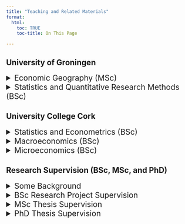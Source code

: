 ```yaml
---
title: "Teaching and Related Materials"
format: 
  html:
    toc: TRUE
    toc-title: On This Page

---
```



<h2> University of Groningen </h2>

<details>
  <summary class="fw-bold" style="font-size: 1.5em;"> Economic Geography (MSc) </summary>

This course ([GEMEGTT](https://ocasys.rug.nl/current/catalog/course/GEMEGTT)) examines how global trends—such as technological change, climate change, and demographic transitions—affect regions differently, leading to varying economic, social, and environmental outcomes. It focuses on understanding the causes of regional socio-economic inequalities and explores how governments and other actors attempt to address them through policy at different spatial scales.

The course has two main aims. First, it introduces students to key theoretical and empirical debates in Economic Geography. Second, it applies these insights to real-world practices in local and regional development. Topics include regional labour markets, entrepreneurship, globalization, and spatial policy tools such as city branding, business incentives, and land-use planning.

Students explore both analytical concepts and empirical approaches, with a focus on the interaction between people, firms, policy, and place. The course highlights the role of institutions and governance structures in shaping regional outcomes, and discusses how development paths differ across city regions, intermediate areas, and rural zones.

A key feature of the course is its applied orientation. Students learn how academic insights relate to practical policy decisions, preparing them for careers in regional development. This includes a study trip to Brussels to engage with institutions involved in EU regional policy.

By the end of the course, students are able to analyse complex geographical patterns, understand the relationship between economic and spatial processes, and assess policy responses to regional challenges. They also gain awareness of relevant labour market opportunities and the professional context of economic geographers.

<details>
  <summary class="fw-bold" style="font-size: 1.25em;"> Recommended Readings </summary>

1. Local and Regional Development, by Andy Pike, Andrés Rodríguez-Pose, and John Tomaney<br>
2. An Introduction To Geographical and Urban Economics: A Spiky World, by Steven Brakman, Harry Garretsen, and Charles van Marrewijk<br>
3. The New Geography of Jobs, by Enrico Moretti<br>
4. Triumph of The City: How Urban Spaces Make Us Human, by Edward Glaeser<br>
5. The Death and Life of Great American Cities, by Jane Jacobs<br>
6. Order Without Design: How Markets Shape Cities, by Alain Bertaud<br>
7. Guns, Germs, and Steel: The Fates of Human Societies, by Jared Diamond<br>
8. The Wealth of Cities and The Poverty of Nations, by Christof Parnreiter<br>
9. The Great Convergence: Information Technology and The New Globalisation, by Richard Baldwin<br>

</details>

</details>


<details>
  <summary class="fw-bold" style="font-size: 1.5em;"> Statistics and Quantitative Research Methods (BSc) </summary>

This covers a trilogy of Introduction, Intermediate, and Applied Statistics courses which I currently teach at the University of Groningen. The studens are bachelor students studying Geography, Planning, and Demography. Relevant materials can be made available upon request.

<h4> Introductory Statistics ([GESTAT1](https://ocasys.rug.nl/current/catalog/course/GESTAT1)) </h4>

Statistics 1 (GESTAT1) introduces students to a range of descriptive and inferential statistical techniques. Key topics include levels of measurement, spatial and non-spatial sampling, data presentation using tables and figures, and measures of central tendency and dispersion. The course also covers the central limit theorem, z-scores, z-tests, t-tests, non-parametric alternatives, and the binomial test. In addition, it addresses principles of research data management.

Students learn to select suitable statistical methods based on variable type and research design, and to apply these techniques using software such as R or a calculator. The course also focuses on interpreting statistical outcomes and reporting on methods, data, and results in a clear and structured manner.

Throughout the course, attention is given to data quality, measurement accuracy, and validity. Students are expected to assess these factors carefully and apply appropriate techniques for analysis. Practical use of R supports this process, helping students to work with real data in a structured and transparent way.


<details>
  <summary class="fw-bold" style="font-size: 1.25em;"> Recommended Readings </summary>

1. Statistics: A Very Short Introduction by David J. Hand<br>
2. Statistics Without Tears: An Introduction For Non-Mathematicians, by Derek Rowntree<br>
3. A Field Guide To Lies and Statistics: A Neuroscientist on How to Make Sense of A Complex World, by Daniel J. Levitin<br>
4. The Uncounted, by Alex Cobham<br>
5. Elementary Statistics For Geographers by James Burt, Gerald Barber, and David Rigby<br>

</details>


<h4> Intermediate Statistics ([GESTAT2](https://ocasys.rug.nl/current/catalog/course/GESTAT2)) </h4>


Statistics 2 (GESTAT2) focuses on multivariate statistical techniques and builds on the foundation established in Statistics 1. The course covers key methods including chi-square tests, measures of association, correlation, simple and multiple linear regression, interaction and mediation effects, as well as binary, ordinal, and multinomial logistic regression. The course places emphasis on selecting appropriate uni- and multivariate methods based on the characteristics of variables and the design of the research.

Students learn to select suitable statistical methods based on variable type and research design, and to apply these techniques using software such as R or a calculator. The course also focuses on interpreting statistical outcomes and reporting on methods, data, and results in a clear and structured manner.

Throughout the course, attention is given to data quality, measurement accuracy, and validity. Students are expected to assess these factors carefully and apply appropriate techniques for analysis. Practical use of R supports this process, helping students to work with real data in a structured and transparent way.

<details>
  <summary class="fw-bold" style="font-size: 1.25em;"> Recommended Readings </summary>

1. Mastering 'Metrics: The Path From Cause To Effect, by Joshua D. Angrist and Jörn-Steffan Pischke<br>
2. Applied Statistics Using STATA (and R): A Guide For The Social Sciences, by Mehmet Mehmetoglu and Tor Georg Jakobson<br>
3. Elementary Statistics For Geographers by James Burt, Gerald Barber, and David Rigby<br>

</details>


<h4> Quantitative Research Methods ([GEASRM](https://ocasys.rug.nl/current/catalog/course/GEASRM)) </h4>

This course introduces students to the full process of conducting quantitative research in the field of Spatial Sciences. It covers all stages of the research process, from formulating research questions to data collection, analysis, and presentation of results. Students learn to design and carry out a quantitative survey aligned with a clearly defined research question, using appropriate methods and techniques.

The course includes key topics such as data management, research ethics, and scientific integrity, with attention to responsible use of data and tools such as generative AI. Students apply quantitative methods to analyse and interpret data, and are trained to communicate findings effectively using numerical evidence.

Computer software is used to support data analysis, with a focus on practical application within Spatial Sciences. In addition to individual work, students collaborate in teams to conduct research, with an emphasis on academic standards and constructive teamwork. The course also encourages critical reflection on the research process, data quality, and the validity of conclusions.


<details>
  <summary class="fw-bold" style="font-size: 1.25em;"> Recommended Readings </summary>

1. Mastering 'Metrics: The Path From Cause To Effect, by Joshua D. Angrist and Jörn-Steffan Pischke<br>
2. Mostly Harmless Econometrics: An Empiricist's Companion, by Joshua D. Angrist and Jörn-Steffan Pischke<br>
3. Applied Statistics Using STATA (and R): A Guide For The Social Sciences, by Mehmet Mehmetoglu and Tor Georg Jakobson<br>
4. Causal Inference: The Mixtape, by Scott Cunningham<br>
5. The Book of Why: The New Science of Cause and Effect, by Judea Pearl<br>
6. The Effect: An Introduction To Research Design and Causality, by Nick Huntington-Klein<br>

</details>

</details>

<h2> University College Cork </h2>


<details>
  <summary class="fw-bold" style="font-size: 1.5em;"> Statistics and Econometrics (BSc) </summary>

This covers a series of courses I taught at University College Cork. The content relates to undergraduate statistics and econometrics, and was taught to students studying economics, finance, and commerce. Relevant materials can be made available upon request.

<h4> Introductory Statistics (BSc) </h4>
These courses start with introductions to descriptive statistics, inferential statistics, and probability. Much of this learning focuses on how these subjects relate to business practices. Students are introduced to elementary calculus, the mathematics of finance, differentiation, matrix algebra, alongside exponential, logarithmic, and polynomial functions. Students use this knowledge to calculate elasticities, solve for equilibria, and work with series and annuities.

From there, a major emphasis is placed on the practical application of statistics to business contexts. Teaching centres around the practicalities of working with data. Students are exposed to key software used for analysing economic and financial data, such as Excel and STATA. They are also tasked with collecting, analysing, interpreting, and presenting economic data in written reports. Supplementing this are introductions to the numerous types of economic and financial data available, and the outlets from which these data can be acquired.


In University College Cork, I have been involved in the following courses which fit this description in different capacities:

EC1111 (Economic Data Collection)<br>
EC1200 (Quantitative Techniques For Economics 1)<br>
EC1209 (Understanding and Interpreting Data)<br>
MA1100 (Introductory Mathematics For Business)<br>

<details>
  <summary class="fw-bold" style="font-size: 1.25em;"> Recommended Readings </summary>

1. Statistics: A Very Short Introduction by David J. Hand<br>
2. Statistics Without Tears: An Introduction For Non-Mathematicians, by Derek Rowntree<br>
3. A Field Guide To Lies and Statistics: A Neuroscientist on How to Make Sense of A Complex World, by Daniel J. Levitin<br>
4. The Uncounted, by Alex Cobham<br>
5. Why Most Things Fail, by Paul Ormerod<br>
6. Elementary Statistics For Geographers by James Burt, Gerald Barber, and David Rigby<br>

</details>

<h4> Intermediate Statistics and Introductory Econometrics (BSc) </h4>
These courses build upon foundational statistics and probability knowledge by equipping students with the skills to critically evaluate economic research, data, methods, and findings. This is supplemented by introductions to hypothesis testing and statistical inference using cross-sectional and time-series methods.

From there, students are exposed to the relationships between economic theory and practice, and how different modelling techniques can be applied to different scenarios within a business context. In particular, simple linear regression, multiple linear regression, functional forms, and variable transformations are introduced while assessment emphasizes the interpretation of findings and implications of using different empirical techniques.


In University College Cork, I have been involved in the following courses which fit this description in different capacities:

EC1210 (Skills For Analysing Economic Data)<br>
EC2015 (Research in Economics)<br>
EC2116 (Introduction To Statistical Economic Analysis)<br>
EC2206 (Business Econometrics and Forecasting)<br>
EC4215 (Business Econometrics 1)<br>
Excel and STATA material<br>


<details>
  <summary class="fw-bold" style="font-size: 1.25em;"> Recommended Readings </summary>

1. Mastering 'Metrics: The Path From Cause To Effect, by Joshua D. Angrist and Jörn-Steffan Pischke<br>
2. Mostly Harmless Econometrics: An Empiricist's Companion, by Joshua D. Angrist and Jörn-Steffan Pischke<br>
3. Econometrics By Example, by Damodar Gujarati<br>
4. Introductory Econometrics: A Modern Approach, by Jeffrey Wooldridge<br>
5. Regression Models For Categorical Dependent Variables Using STATA, by Scott Long and Jeremy Freese<br>
6. Applied Statistics Using STATA (and R): A Guide For The Social Sciences, by Mehmet Mehmetoglu and Tor Georg Jakobson<br>
7. Causal Inference: The Mixtape, by Scott Cunningham<br>
8. Probability and Statistics For Economists, by Bruce Hansen<br>
9. The Effect: An Introduction To Research Design and Causality, by Nick Huntington-Klein<br>
10. The Book of Why: The New Science of Cause and Effect, by Judea Pearl<br>
11. Fooled By Randomness: The Hidden Role of Chance in Life and in The Markets, by Nassim Nicholas Taleb<br>
12. The Black Swan: The Impact of The Highly Improbable, by Nassim Nicholas Taleb<br>
13. Skin In The Game: Hidden Asymmetries in Daily Life, by Nassim Nicholas Taleb<br>
14. Antifragile: Things That Gain From Disorder, by Nassim Nicholas Taleb<br>

</details>


Alongside these reading materials, I have also produced Introductory Guides and Practical Materials for STATA and Excel which can be made available upon request. Topics covered include:

- Descriptive Statistics and Data Visualisation (STATA, Excel, and R)
- Moving Averages and Forecasting (Excel)
- Simple and Multiple Linear Regression (STATA and R)
- Variable Transformations and Functional Forms (STATA and R)
- Binary, Multinomial, and Ordinal Logistic Regression (R)


</details>


<details>
  <summary class="fw-bold" style="font-size: 1.5em;"> Macroeconomics (BSc) </summary>

This covers a series of courses I taught at University College Cork. The content relates to undergraduate macroeconomics, and was taught to students studying economics, finance, and commerce. Relevant materials can be made available upon request.


<h4> Introductory Macroeconomics </h4>
These courses start with the study of the economy as a whole, focusing on aggregate measures such as national income, unemployment, inflation, and economic growth. Students learn to work with theories of supply and demand, fiscal and monetary policy, international trade, and exchange rates, while also covering national income accounting, the measurement of economic activity, and the circular flow of income.

The role of government in influencing economic outcomes is also explored. Topics such as fiscal policy, monetary policy, and the role of central banks are discussed, along with the challenges and trade-offs involved in implementing macroeconomic policies. This provides students with opportunities to apply theoretical concepts to analyze current economic events and policy debates, enhancing their critical thinking and analytical skills.


In University College Cork, I have been involved in the following courses which fit this description in different capacities:

EC1116 (Introductory Macroeconomics)<br>
EC1208 (Principles of the Macro Economy)<br>
EC1503 (Economic Analysis for Food Business)<br>
EC1122 (Markets, Governments and the Economics of Social Issues)<br>


<details>
  <summary class="fw-bold" style="font-size: 1.25em;"> Recommended Readings </summary>

1. The Great Economists: How Their Ideas Can Help Us Today, by Linda Yueh<br>
2. How To Think Like An Economist, by Robbie Mochrie.<br>
3. Can't We Just Print More Money? Economics in Ten Simple Questions, by Jack Meaning<br>
4. The Great Crashes: Lessons From Global Meltdowns and How To Prevent Them, by Linda Yueh<br>
5. Globalization and Its Discontents, by Joseph Stiglitz<br>
6. Doughnut Economics, by Kate Raworth<br>
7. Good Economics For Hard Times: Better Answers To Our Biggest Problems, by Abhijit V. Banergee and Esther Duflo<br>
8. Poor Economics, by Abhijit V. Banergee<br>
9. Nature, Culture, and Inequality, by Thomas Picketty<br>
10. A Brief History of Equality, by Thomas Picketty<br>
11. Why Nations Fail: The Origins of Power, Prosperity, and Poverty, by Daron Acemoglu and James A. Robinson<br>

</details>


<h4> Intermediate Macroeconomics </h4>
These courses build upon the work done in introductory modules by focusing on specific themes and issues within macroeconomics. Themes and topics studied include human capital, inequality, money and monetary policy, alongside national and international economic variables which affect business performance.

Some of these courses then pivot to focus on social issues and policy, thereby requiring detailed analysis of issues like healthcare, pensions, and the welfare state, while some of these courses focus on financial markets. An overarching theme in these courses, however, is the role of governmental intervention in the economy alongside how Ireland is situated in the global macroeconomic environment. This provides students with opportunities to apply theoretical concepts to analyze current economic events and policy debates, enhancing their critical thinking and analytical skills.


In University College Cork, I have been involved in the following courses which fit this description in different capacities:

EC2010 (The Changing Economy: Money and Monetary Policy)<br>
EC2112 (Macroeconomics: Irish and International Business Cycles)<br>
EC2151 (Economics of Social Policy 1)<br>
EC2220 (Microeconomics and Macroeconomic Outcomes)<br>
EC2214 (The Macroeconomic Environment in a Global Context)<br>
EC3151 (Economics of Social Policy 2)<br>


<details>
  <summary class="fw-bold" style="font-size: 1.25em;"> Recommended Readings </summary>

1. Macroeconomics, by Daron Acemoglu, David Laibson, and John A. List<br>
2. Economics For The Common Good, by Jean Tirole<br>
3. Risky Business: Why Insurance Markets Fail and What To Do About It, by Amy Finkelstein, Liran Einav, and Raymond Fisman<br>
4. The Entrepreneurial State: Debunking Public VS Private Sector Myths, by Mariana Mazzucato<br>
5. The Price of Inequality, by Joseph Stiglitz<br>
6. Why Most Things Fail, by Paul Ormerod<br>
7. Slouching Towards Utopia: An Economic History of the Twentieth Century, by J. Bradford DeLong<br>
8. Economyths: How The Science of Complex System is Transforming Economic Thought, by David Orrell<br>
9. A Random Walk Down Wall Street: The Time-Tested Strategy For Successful Investing, by Burton G. Malkiel<br>
10. The Intelligent Investor, by Benjamin Graham<br>

</details>

</details>


<details>
  <summary class="fw-bold" style="font-size: 1.5em;"> Microeconomics (BSc) </summary>

This covers a series of courses I taught at University College Cork. The content relates to undergraduate microeconomics, and was taught to students studying economics, finance, and commerce. Relevant materials can be made available upon request.


<h4> Introductory Microeconomics </h4>
These courses start by introducing fundamental economic principles at the individual level, focusing on supply, demand, market equilibrium, opportunity costs, and elasticity. The material then evolves to emphasize consumer and producer behaviour under different conditions and within different market contexts.

These courses then pivot to consider the role of firms and governments in the microeconomic environment. Of particular interest here is the efficient allocation of resources and leads students to a more nuanced understanding of how policies such as taxation, subsidies, and regulations affect market outcomes.


In University College Cork, I have been involved in the following courses which fit this description in different capacities:

EC1117 (Markets and Governments: An Introduction to Economics)<br>
EC1213 (Microeconomic Reasoning and Practice)<br>
EC1202 (Economic Reasoning For Business)<br>
EC1212 (Economics of Business 1)<br>
EC1500 (Ethics and Economic Decision Making in Food Business)<br>


<details>
  <summary class="fw-bold" style="font-size: 1.25em;"> Recommended Readings </summary>

1. The Great Economists: How Their Ideas Can Help Us Today, by Linda Yueh.<br>
2. How To Think Like An Economist, by Robbie Mochrie.<br>
3. Freakonomics: A Rogue Economist Explores The Hidden Side of Everything, by Steven D. Levitt and Stephen J. Dubner.<br>
4. SuperFreakonomics: Global Cooling, Patriotic Prostitutes, and Why Suicide Bombers Should Buy Life Insurance, by Steven D. Levitt and Stephen J. Dubner.<br>
5. Think Like A Freak, by Steven D. Levitt and Stephen J. Dubner.<br>
6. The Undercover Economist, by Tim Harford.<br>
7. How To Teach Economics To Your Dog: A Quirky Introduction, by Rebecca Campbell and Anthony McGowan.<br>
8. Edible Economics: A Hungry Economist Explains The World, by Ha-Joon Chang.<br>

</details>

<h4> Intermediate Microeconomics </h4>
These courses build upon introductory material by focusing on the interactions between producers and consumers within different types of markets. In particular, entrepreneurship, the competitive process and technological change, the determination of the relative prices of goods, and factors of production under various types of market structure are all covered.

These courses then pivot in three distinct directions to focus on the government, the firm, and labour market. We consider the role of government in achieving social goals and public policy objectives. Students examine how government actions impact resource allocation, income distribution, and overall welfare. For the firm, we focus on budgets, risk and uncertainty, revenue functions, alongside production and cost analysis. While in labour markets, we emphasize the factors driving labour supply and demand, the acquisition of training and skills, technology and decision making, alongside government intervention in such markets, such as through minimum wages and taxation.


In University College Cork, I have been involved in the following courses which fit this description in different capacities:

EC1121 (Markets, Governments, and The Economics of Social Issues)<br>
EC2200 (Economics of Managerial Decision Making)<br>
EC3127 (Economics of The Labour Market)<br>
EC4211 (Economics of The Labour Market)<br>


<details>
  <summary class="fw-bold" style="font-size: 1.25em;"> Recommended Readings </summary>

1. The Great Economists: How Their Ideas Can Help Us Today, by Linda Yueh.<br>
2. How To Think Like An Economist, by Robbie Mochrie.<br>
3. Freakonomics: A Rogue Economist Explores The Hidden Side of Everything, by Steven D. Levitt and Stephen J. Dubner.<br>
4. SuperFreakonomics: Global Cooling, Patriotic Prostitutes, and Why Suicide Bombers Should Buy Life Insurance, by Steven D. Levitt and Stephen J. Dubner.<br>
5. Think Like A Freak, by Steven D. Levitt and Stephen J. Dubner.<br>
6. The Undercover Economist, by Tim Harford.<br>
7. How To Teach Economics To Your Dog: A Quirky Introduction, by Rebecca Campbell and Anthony McGowan.<br>
8. Edible Economics: A Hungry Economist Explains The World, by Ha-Joon Chang.<br>
9. Nudge: Improving Decisions About Health, Wealth, and Happiness, by Richard H. Thaler and Cass R. Sunstein.<br>
10. Misbehaving: The Making of Behavioral Economics, by Richard H. Thaler.<br>
11. Small Is Beautiful: A Study of Economics As If People Mattered, by Ernst F. Schumacher<br>
12. Microeconomics by N. Gregory Mankiw and Mark P. Taylor.<br>
13. Microeconomic Foundations I: Choice and Competitive Markets by David M. Kreps.<br>
14. Microeconomic Foundations II: Imperfect Competition, Information, and Strategic Interaction by David M. Kreps.<br>
15. Chicago Price Theory by Sonia Jaffe, Robert Minton, Casey B. Mulligan, and Kevin M. Murphy.<br>
16. Microeconomic Theory by Andreu Mas-Collel, Michael Whinston, and Jerry Green.<br>

</details>

</details>


<h2> Research Supervision (BSc, MSc, and PhD) </h2>

<details>
  <summary class="fw-bold" style="font-size: 1.5em;"> Some Background </summary>

I thoroughly enjoy supervising research projects, especially those at the MSc and PhD level. The topics I am interested in broadly fall under the umbrella subjects of Urban Studies, Urban Economics, Regional Science, Economic Geography, and Transportation. If the core focus of a given project falls within the remit of any of these subjects, then chances are that I will be interested in supervising it. One thing that I am passionate about is writing, and ensuring that students produce a high-quality written product which is among the top priorities for me when I supervise independent research projects. 

To help students along in this journey, I have created a writing guide which provides a broad scaffold students can use when learning how to write effectively. You can access this guide [here](Writing_Guide/BSc and MSc Thesis Supervision.pdf).

If you are a student and especially interested in working on a specific topic under my direct supervision, please email me at c [dot] odriscoll [at] rug [dot] nl

</details>

<details>
  <summary class="fw-bold" style="font-size: 1.5em;"> BSc Research Project Supervision </summary>

At the University of Groningen, I am heavily involved in the supervision of BSc theses. Usually, I take two groups of students: one per semester. When I supervise these groups on my own, my theme of choice is *Cities*. 

I’m drawn to the subject of cities because they illuminate how human potential is concentrated, expressed, and contested in space. For much of history, cities have been foundational to economic growth, innovation, and social change. Their dense networks of people, ideas, and resources create agglomeration effects that not only boost productivity but also shape everyday life and long-term regional prosperity. Cities are not just economic engines—they are complex living systems where geography, economics, planning, and sociology converge, offering a lens into the structures and dynamics that define the modern world.

What fascinates me is this dual nature: cities are sites of opportunity and dynamism, but also of tension and inequality. The very features that make urban areas productive—density, connectivity, diversity—also generate challenges like housing shortages, congestion, environmental degradation, and social fragmentation. As urbanisation accelerates and the spatial distribution of economic activity becomes increasingly uneven, cities expose and amplify regional disparities, while also being on the front lines of global risks such as climate change, public health crises, and economic shocks.

Studying cities, for me, is a way to understand how spatial processes shape economic and social outcomes, how individual and collective decisions are mediated by place, and how policy can engage with these dynamics to foster more equitable and resilient futures. Cities aren’t just where things happen—they are how things happen.

Within this group, I place no hard restrictions on the type of questions students can tackle, so long as those questions are intricately linked to cities. Given my background, I like to stress that the broad subjects students should focus on within this theme include Urban Studies, Urban Economics, Economic Geography, Regional Science, and Transportation

Sometimes, I share group supervision duties. In this context, the theme can change to suit the expertise of the person I am working with. I have listed some of these themes below:<br>

1. To Be Added.
2. To Be Added.

</details>


<details>
  <summary class="fw-bold" style="font-size: 1.5em;"> MSc Thesis Supervision </summary>

At the University of Groningen, I am heavily involved in the supervision of MSc thesis students in the Economic Geography and Real Estate Studies programme. Much like my philosophy for supervising BSc students, I tend to cast a wide net topic-wise, and encourage any quantitatively-oriented student to reach out if they have a cool idea they would like to explore which falls under the broad remit of Urban Studies, Urban Economics, Economic Geography, Regional Science, and Transportation.

</details>

<details>
  <summary class="fw-bold" style="font-size: 1.5em;"> PhD Thesis Supervision </summary>

I have no formal experience supervising PhD students, yet. Watch this space as in the coming months this will change.

</details>